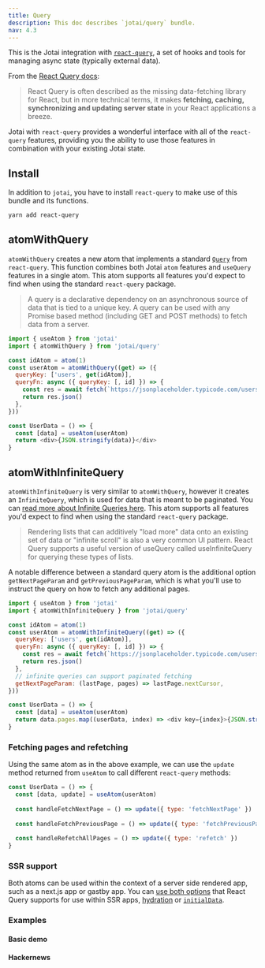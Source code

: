```yaml
---
title: Query
description: This doc describes `jotai/query` bundle.
nav: 4.3
---
```


This is the Jotai integration with [`react-query`](https://react-query.tanstack.com/), a set of hooks and tools for managing async state (typically external data). 

From the [React Query docs](https://react-query.tanstack.com/overview):

> React Query is often described as the missing data-fetching library for React, but in more technical terms, it makes **fetching, caching, synchronizing and updating server state** in your React applications a breeze.

Jotai with `react-query` provides a wonderful interface with all of the `react-query` features, providing you the ability to use those features in combination with your existing Jotai state.


## Install

In addition to `jotai`, you have to install `react-query` to make use of this bundle and its functions.

```bash
yarn add react-query
```

## atomWithQuery

`atomWithQuery` creates a new atom that implements a standard [`Query`](https://react-query.tanstack.com/guides/queries) from `react-query`. This function combines both Jotai `atom` features and `useQuery` features in a single atom. This atom supports all features you'd expect to find when using the standard `react-query` package.

> A query is a declarative dependency on an asynchronous source of data that is tied to a unique key. A query can be used with any Promise based method (including GET and POST methods) to fetch data from a server.

```js
import { useAtom } from 'jotai'
import { atomWithQuery } from 'jotai/query'

const idAtom = atom(1)
const userAtom = atomWithQuery((get) => ({
  queryKey: ['users', get(idAtom)],
  queryFn: async ({ queryKey: [, id] }) => {
    const res = await fetch(`https://jsonplaceholder.typicode.com/users/${id}`)
    return res.json()
  },
}))

const UserData = () => {
  const [data] = useAtom(userAtom)
  return <div>{JSON.stringify(data)}</div>
}
```

## atomWithInfiniteQuery

`atomWithInfiniteQuery` is very similar to `atomWithQuery`, however it creates an `InfiniteQuery`, which is used for data that is meant to be paginated. You can [read more about Infinite Queries here](https://react-query.tanstack.com/guides/infinite-queries). This atom supports all features you'd expect to find when using the standard `react-query` package.

> Rendering lists that can additively "load more" data onto an existing set of data or "infinite scroll" is also a very common UI pattern. React Query supports a useful version of useQuery called useInfiniteQuery for querying these types of lists.

A notable difference between a standard query atom is the additional option `getNextPageParam` and `getPreviousPageParam`, which is what you'll use to instruct the query on how to fetch any additional pages.

```js
import { useAtom } from 'jotai'
import { atomWithInfiniteQuery } from 'jotai/query'

const idAtom = atom(1)
const userAtom = atomWithInfiniteQuery((get) => ({
  queryKey: ['users', get(idAtom)],
  queryFn: async ({ queryKey: [, id] }) => {
    const res = await fetch(`https://jsonplaceholder.typicode.com/users/${id}`)
    return res.json()
  },
  // infinite queries can support paginated fetching
  getNextPageParam: (lastPage, pages) => lastPage.nextCursor,
}))

const UserData = () => {
  const [data] = useAtom(userAtom)
  return data.pages.map((userData, index) => <div key={index}>{JSON.stringify(userData)}</div>)
}
```

### Fetching pages and refetching

Using the same atom as in the above example, we can use the `update` method returned from `useAtom` to call different `react-query` methods:

```js
const UserData = () => {
  const [data, update] = useAtom(userAtom)
  
  const handleFetchNextPage = () => update({ type: 'fetchNextPage' })
  
  const handleFetchPreviousPage = () => update({ type: 'fetchPreviousPage' })
  
  const handleRefetchAllPages = () => update({ type: 'refetch' })
}
```


### SSR support

Both atoms can be used within the context of a server side rendered app, such as a next.js app or gastby app. You can [use both options](https://react-query.tanstack.com/guides/ssr) that React Query supports for use within SSR apps, [hydration](https://react-query.tanstack.com/guides/ssr#using-hydration) or [`initialData`](https://react-query.tanstack.com/guides/ssr#using-initialdata).

### Examples

#### Basic demo

<Codesandbox id="ij2sd" />

#### Hackernews

<Codesandbox id="u4sli" />
